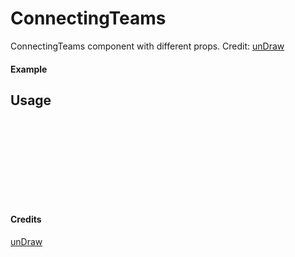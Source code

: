 
<Meta of={ConnectingTeams} title="unDraw/ConnectingTeams" />

# ConnectingTeams

ConnectingTeams component with different props.
Credit: [unDraw](https://undraw.co/illustrations)

#### Example

<Canvas of={ConnectingTeams.Primary} />

## Usage

```ts
import { ConnectingTeams } from "yadl-ui";

const Example = () => {
  return (
      <ConnectingTeams />
  );
};

export default Example;
```

#### Credits
[unDraw](https://undraw.co/illustrations)
